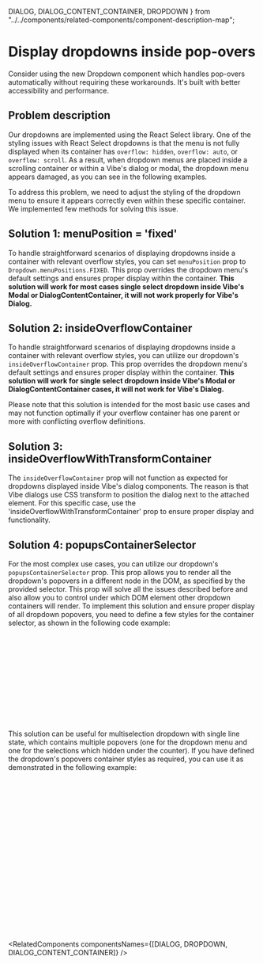   DIALOG,
  DIALOG_CONTENT_CONTAINER,
  DROPDOWN
} from "../../components/related-components/component-description-map";

<Meta of={DropdownInModalsStories} />

# Display dropdowns inside pop-overs

<Tip title="New Dropdown Available" emoji="🚀">
  Consider using the new <Link href="/?path=/docs/components-dropdown-alpha--docs">Dropdown component</Link> which
  handles pop-overs automatically without requiring these workarounds. It's built with better accessibility and
  performance.
</Tip>

## Problem description

Our dropdowns are implemented using the <Link href="https://react-select.com/home" withoutSpacing>React Select</Link> library.
One of the styling issues with React Select dropdowns is that the menu is not fully displayed when its container has <code>overflow: hidden</code>, <code>overflow: auto</code>, or <code>overflow: scroll</code>.
As a result, when dropdown menus are placed inside a scrolling container or within a Vibe's dialog or modal, the dropdown menu appears damaged, as you can see in the following examples.

<Canvas of={DropdownInModalsStories.ModalWithDamagedDropdown} />

To address this problem, we need to adjust the styling of the dropdown menu to ensure it appears correctly even within these specific container.
We implemented few methods for solving this issue.

## Solution 1: menuPosition = 'fixed'

To handle straightforward scenarios of displaying dropdowns inside a container with relevant overflow styles, you can set <code>menuPosition</code> prop to <code>Dropdown.menuPositions.FIXED</code>.
This prop overrides the dropdown menu's default settings and ensures proper display within the container.
**This solution will work for most cases single select dropdown inside Vibe's Modal or DialogContentContainer, it will not work properly for Vibe's Dialog.**

<Canvas of={DropdownInModalsStories.MenuPosition} />

## Solution 2: insideOverflowContainer

To handle straightforward scenarios of displaying dropdowns inside a container with relevant overflow styles, you can utilize our dropdown's <code>insideOverflowContainer</code> prop.
This prop overrides the dropdown menu's default settings and ensures proper display within the container.
**This solution will work for single select dropdown inside Vibe's Modal or DialogContentContainer cases, it will not work for Vibe's Dialog.**

<TipKnowIssue />

Please note that this solution is intended for the most basic use cases and may not function optimally if your
overflow container has one parent or more with conflicting overflow definitions.

<Canvas of={DropdownInModalsStories.InsideOverflowContainer} />

## Solution 3: insideOverflowWithTransformContainer

The <code>insideOverflowContainer</code> prop will not function as expected for dropdowns displayed inside Vibe's dialog components.
The reason is that Vibe dialogs use CSS transform to position the dialog next to the attached element.
For this specific case, use the 'insideOverflowWithTransformContainer' prop to ensure proper display and functionality.

<TipKnowIssue />

<Canvas of={DropdownInModalsStories.InsideOverflowWithTransformContainer} />

## Solution 4: popupsContainerSelector

For the most complex use cases, you can utilize our dropdown's <code>popupsContainerSelector</code> prop.
This prop allows you to render all the dropdown's popovers in a different node in the DOM, as specified by the provided selector.
This prop will solve all the issues described before and also allow you to control under which DOM element other dropdown containers will render.
To implement this solution and ensure proper display of all dropdown popovers, you need to define a few styles for the container selector, as shown in the following code example:

```css
.container {
  top: 0; // Set the container and the beginning of the web page
  right: 0; // Set the container and the beginning of the web page
  position: "fixed"; // The container should not move when scrolling the web page
  width: "100%"; // The container should cover the whole viewport
  height: "100%"; // The container should cover the whole viewport
  pointerevents: "none"; // The container should not block any event
  zindex: 99999; // The container z index should be heigher from the z-index of the modal/dialog which contains the dropdown itself
}
.container * {
  pointer-events: auto; // all container children should handle events as usual
}
```

This solution can be useful for multiselection dropdown with single line state, which contains multiple popovers (one for the dropdown menu and one for the selections which hidden under the counter).
If you have defined the dropdown's popovers container styles as required, you can use it as demonstrated in the following example:

```jsx
<div>
  <div
    id="popovers-container"
    style={{
      position: "fixed",
      width: "100%",
      pointerEvents: "none",
      zIndex: 99999,
      height: "100%",
      top: 0,
      right: 0
    }}
    className={styles.pointerEventsAutoToAllChildren}
  />
  <Button onClick={() => setShow(true)}>Open Modal</Button>
  <Modal id="modal-with-multiple-choice" title="Modal with dropdown" show={show} onClose={closeModal}>
    <ModalContent>
      <Dropdown multi options={options} popupsContainerSelector="#popovers-container" />
    </ModalContent>
  </Modal>
</div>
```

<RelatedComponents componentsNames={[DIALOG, DROPDOWN, DIALOG_CONTENT_CONTAINER]} />
